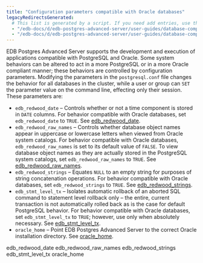 ```yaml
---
title: "Configuration parameters compatible with Oracle databases"
legacyRedirectsGenerated:
  # This list is generated by a script. If you need add entries, use the `legacyRedirects` key.
  - "/edb-docs/d/edb-postgres-advanced-server/user-guides/database-compatibility-for-oracle-developers-guide/9.6/Database_Compatibility_for_Oracle_Developers_Guide_v9.6.1.005.html"
  - "/edb-docs/d/edb-postgres-advanced-server/user-guides/database-compatibility-for-oracle-developers-guide/9.5/Database_Compatibility_for_Oracle_Developers_Guide.1.005.html"
---
```


<div id="configuration_parameters_compatible_with_oracle_databases" class="registered_link"></div>

EDB Postgres Advanced Server supports the development and execution of applications compatible with PostgreSQL and Oracle. Some system behaviors can be altered to act in a more PostgreSQL or in a more Oracle compliant manner; these behaviors are controlled by configuration parameters. Modifying the parameters in the `postgresql.conf` file changes the behavior for all databases in the cluster, while a user or group can `SET` the parameter value on the command line, effecting only their session. These parameters are:

-   `edb_redwood_date` – Controls whether or not a time component is stored in `DATE` columns. For behavior compatible with Oracle databases, set `edb_redwood_date` to `TRUE`. See [edb_redwood_date](01_edb_redwood_date/#edb_redwood_date).
-   `edb_redwood_raw_names` – Controls whether database object names appear in uppercase or lowercase letters when viewed from Oracle system catalogs. For behavior compatible with Oracle databases, `edb_redwood_raw_names` is set to its default value of `FALSE`. To view database object names as they are actually stored in the PostgreSQL system catalogs, set `edb_redwood_raw_names` to `TRUE`. See [edb_redwood_raw_names](02_edb_redwood_raw_names/#edb_redwood_raw_names).
-   `edb_redwood_strings` – Equates `NULL` to an empty string for purposes of string concatenation operations. For behavior compatible with Oracle databases, set `edb_redwood_strings` to `TRUE`. See [edb_redwood_strings](03_edb_redwood_strings/#edb_redwood_strings).
-   `edb_stmt_level_tx` – Isolates automatic rollback of an aborted SQL command to statement level rollback only – the entire, current transaction is not automatically rolled back as is the case for default PostgreSQL behavior. For behavior compatible with Oracle databases, set `edb_stmt_level_tx` to `TRUE`; however, use only when absolutely necessary. See [edb_stmt_level_tx](04_edb_stmt_level_tx/#edb_stmt_level_tx).
-   `oracle_home` – Point EDB Postgres Advanced Server to the correct Oracle installation directory. See [oracle_home](05_oracle_home/#oracle_home).

<div class="toctree" maxdepth="3">

edb_redwood_date edb_redwood_raw_names edb_redwood_strings edb_stmt_level_tx oracle_home

</div>
